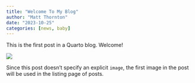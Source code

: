 ```yaml
---
title: "Welcome To My Blog"
author: "Matt Thornton"
date: "2023-10-25"
categories: [news, baby]
---
```


This is the first post in a Quarto blog. Welcome!

![](thumbnail.jpg)

Since this post doesn't specify an explicit `image`, the first image in the post will be used in the listing page of posts.
